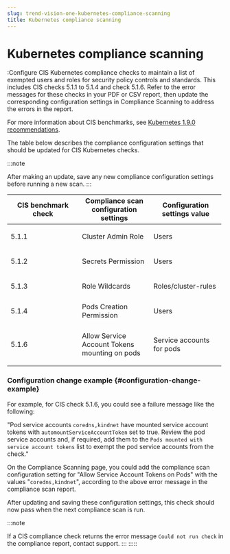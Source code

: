 ```yaml
---
slug: trend-vision-one-kubernetes-compliance-scanning
title: Kubernetes compliance scanning
---
```

# Kubernetes compliance scanning

:Configure CIS Kubernetes compliance checks to maintain a list of exempted users and roles for security policy controls and standards. This includes CIS checks 5.1.1 to 5.1.4 and check 5.1.6. Refer to the error messages for these checks in your PDF or CSV report, then update the corresponding configuration settings in Compliance Scanning to address the errors in the report.

For more information about CIS benchmarks, see [Kubernetes 1.9.0 recommendations](cis-kubernetes-benchmark-recs.mdx).

The table below describes the compliance configuration settings that should be updated for CIS Kubernetes checks.

:::note

After making an update, save any new compliance configuration settings before running a new scan.
:::

<table style="width:99%;">
<colgroup>
<col style="width: 33%" />
<col style="width: 33%" />
<col style="width: 33%" />
</colgroup>
<thead>
<tr>
<th>CIS benchmark check</th>
<th>Compliance scan configuration settings</th>
<th>Configuration settings value</th>
</tr>
</thead>
<tbody>
<tr>
<td><p>5.1.1</p></td>
<td><p>Cluster Admin Role</p></td>
<td><p>Users</p></td>
</tr>
<tr>
<td><p>5.1.2</p></td>
<td><p>Secrets Permission</p></td>
<td><p>Users</p></td>
</tr>
<tr>
<td><p>5.1.3</p></td>
<td><p>Role Wildcards</p></td>
<td><p>Roles/cluster-rules</p></td>
</tr>
<tr>
<td><p>5.1.4</p></td>
<td>Pods Creation Permission</td>
<td><p>Users</p></td>
</tr>
<tr>
<td><p>5.1.6</p></td>
<td><p>Allow Service Account Tokens mounting on pods</p></td>
<td><p>Service accounts for pods</p></td>
</tr>
</tbody>
</table>

### Configuration change example {#configuration-change-example}

For example, for CIS check 5.1.6, you could see a failure message like the following:

"Pod service accounts `coredns,kindnet` have mounted service account tokens with `automountServiceAccountToken` set to true. Review the pod service accounts and, if required, add them to the `Pods mounted with service account tokens` list to exempt the pod service accounts from the check."

On the Compliance Scanning page, you could add the compliance scan configuration setting for "Allow Service Account Tokens on Pods" with the values "`coredns,kindnet`", according to the above error message in the compliance scan report.

After updating and saving these configuration settings, this check should now pass when the next compliance scan is run.

:::note

If a CIS compliance check returns the error message `Could not run check` in the compliance report, contact support.
:::
:::::
